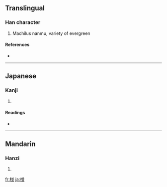 ==Translingual==

===Han character===
{{Han char|rn=75|rad=木|as=08|sn=12|four=4891<sub>2</sub>|canj=木廿廿金 (DTTC)}}

# Machilus nanmu, variety of evergreen

====References====
* {{Han ref|kx=0537.131|hdz=21238.030|uh=692A|ud=26922|bh=D9AE|bd=55726}}

----

==Japanese==

===Kanji===
{{ja-kanji|grade=|rs=木08}}

# {{defn|Japanese|sort=木08}}

====Readings====
* {{ja-readings|on=|kun=[[くぬぎ]] (kunugi)}}

----

==Mandarin==

===Hanzi===
{{cmn-hanzi|pin=[[pèng]] ([[peng4]])|wg=p'eng<sup>4</sup>}}

# {{defn|Mandarin|sort=木08}}

[[fr:椪]]
[[ja:椪]]